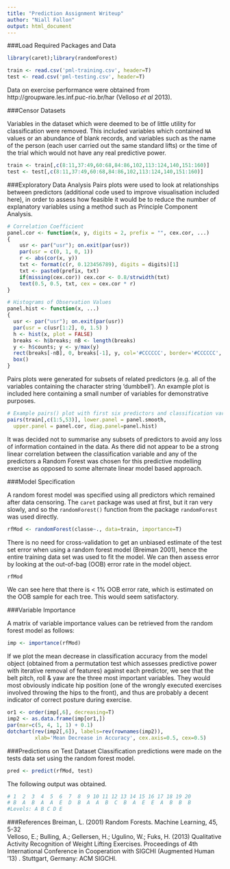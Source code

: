 ```yaml
---
title: "Prediction Assignment Writeup"
author: "Niall Fallon"
output: html_document
---
```


###Load Required Packages and Data

```r
library(caret);library(randomForest)

train <- read.csv('pml-training.csv', header=T)
test <- read.csv('pml-testing.csv', header=T)
```
Data on exercise performance were obtained from http://groupware.les.inf.puc-rio.br/har (Velloso *et al* 2013).

###Censor Datasets

Variables in the dataset which were deemed to be of little utility for classification were removed. This included variables which contained ```NA``` values or an abundance of blank records, and variables such as the name of the person (each user carried out the same standard lifts) or the time of the trial which would not have any real predictive power.

```r
train <- train[,c(8:11,37:49,60:68,84:86,102,113:124,140,151:160)]
test <- test[,c(8:11,37:49,60:68,84:86,102,113:124,140,151:160)]
```

###Exploratory Data Analysis
Pairs plots were used to look at relationships between predictors (additional code used to improve visualisation included here), in order to assess how feasible it would be to reduce the number of explanatory variables using a method such as Principle Component Analysis. 

```r
# Correlation Coefficient
panel.cor <- function(x, y, digits = 2, prefix = "", cex.cor, ...)
{
    usr <- par("usr"); on.exit(par(usr))
    par(usr = c(0, 1, 0, 1))
    r <- abs(cor(x, y))
    txt <- format(c(r, 0.123456789), digits = digits)[1]
    txt <- paste0(prefix, txt)
    if(missing(cex.cor)) cex.cor <- 0.8/strwidth(txt)
    text(0.5, 0.5, txt, cex = cex.cor * r)
}

# Histograms of Observation Values
panel.hist <- function(x, ...)
{
  usr <- par("usr"); on.exit(par(usr))
  par(usr = c(usr[1:2], 0, 1.5) )
  h <- hist(x, plot = FALSE)
  breaks <- h$breaks; nB <- length(breaks)
  y <- h$counts; y <- y/max(y)
  rect(breaks[-nB], 0, breaks[-1], y, col='#CCCCCC', border='#CCCCCC', ...)
  box()
}
```
Pairs plots were generated for subsets of related predictors (e.g. all of the variables containing the character string 'dumbbell'). An example plot is included here containing a small number of variables for demonstrative purposes.

```r
# Example pairs() plot with first six predictors and classification variable
pairs(train[,c(1:5,53)], lower.panel = panel.smooth, 
  upper.panel = panel.cor, diag.panel=panel.hist)
```

It was decided not to summarise any subsets of predictors to avoid any loss of information contained in the data. As there did not appear to be a strong linear correlation between the classification variable and any of the predictors a Random Forest was chosen for this predictive modelling exercise as opposed to some alternate linear model based approach.

###Model Specification

A random forest model was specified using all predictors which remained after data censoring. The ```caret``` package was used at first, but it ran very slowly, and so the ```randomForest()``` function from the package ```randomForest``` was used directly.

```r
rfMod <- randomForest(classe~., data=train, importance=T)
```

There is no need for cross-validation to get an unbiased estimate of the test set error when using a random forest model (Breiman 2001), hence the entire training data set was used to fit the model. We can then assess error by looking at the out-of-bag (OOB) error rate in the model object.

```r
rfMod
```

We can see here that there is < 1%  OOB error rate, which is estimated on the OOB sample for each tree. This would seem satisfactory. 

###Variable Importance

A matrix of variable importance values can be retrieved from the random forest model as follows:
```r
imp <- importance(rfMod)
```

If we plot the mean decrease in classification accuracy from the model object (obtained from a permutation test which assesses predictive power with iterative removal of features) against each predictor, we see that the belt pitch, roll & yaw are the three most important variables. They would most obviously indicate hip position (one of the wrongly executed exercises involved throwing the hips to the front), and thus are probably a decent indicator of correct posture during exercise.

```r
or1 <- order(imp[,6], decreasing=T)
imp2 <- as.data.frame(imp[or1,])
par(mar=c(5, 4, 1, 1) + 0.1)
dotchart(rev(imp2[,6]), labels=rev(rownames(imp2)),
         xlab='Mean Decrease in Accuracy', cex.axis=0.5, cex=0.5)
```

###Predictions on Test Dataset
Classification predictions were made on the tests data set using the random forest model.
```r
pred <- predict(rfMod, test)
```

The following output was obtained.
```r
# 1  2  3  4  5  6  7  8  9 10 11 12 13 14 15 16 17 18 19 20 
# B  A  B  A  A  E  D  B  A  A  B  C  B  A  E  E  A  B  B  B 
#Levels: A B C D E
```

###References
Breiman, L. (2001) Random Forests. Machine Learning, 45, 5-32        
Velloso, E.; Bulling, A.; Gellersen, H.; Ugulino, W.; Fuks, H. (2013) Qualitative Activity Recognition of Weight Lifting Exercises. Proceedings of 4th International Conference in Cooperation with SIGCHI (Augmented Human '13) . Stuttgart, Germany: ACM SIGCHI.

